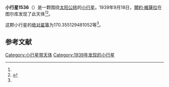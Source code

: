 {{Infobox planet
| bgcolour = #FFFFC0
| name = 1536 Pielinen
| symbol = 
| image = 
| caption = 
| discovery = yes
| discovery_ref = 
| discoverer = [[爾約·維薩拉|爾約·維薩拉]]
| discovery_site = [[图尔库|图尔库]] 
| discovered = 1939年9月18日
| designations = yes
| mp_name = 
| named_after = 
| alt_names = 1939 SE/ 1929 RZ / 1931 ED / 1934 CW / 1939 TP / 1939 UK / 1952 RW / A903 SF / A916 RA
| mp_category = [[主带小行星|主带小行星]]
| orbit_ref = <ref name="a">[http://ssd.jpl.nasa.gov/sbdb.cgi?sstr=1536 1536 Pielinen] {{Wayback|url=http://ssd.jpl.nasa.gov/sbdb.cgi?sstr=1536 |date=20210121091233 }}，小行星數據庫瀏覽器（JPL Small-Body Database Browser）－[[美国国家航空航天局|美国国家航空航天局]]喷气推进实验室</ref>
| epoch = 2456400.5 (2013年4月18日更新)
| aphelion = {{convert|2.634430962139685|AU|km|3|abbr=on|lk=out}}
| perihelion = {{convert|1.773066460828606|AU|km|3|abbr=on}}
| semimajor = {{convert|2.203748711484145|AU|km|3|abbr=on}}
| eccentricity = 0.195431652
| period = 1194.927439 [[日|日]]<br />3.27[[儒略年|儒略年]]
| avg_speed = 
| inclination = 1.531181913320766
| asc_node = 195.7515472785699
| mean_anomaly = 
| arg_peri = 170.355129481052
| satellites = 
| physical_characteristics = yes
| dimensions = 
| mass = 
| density = 
| surface_grav = 
| escape_velocity = 
| sidereal_day = 
| axial_tilt = 
| pole_ecliptic_lat = 
| pole_ecliptic_lon = 
| albedo = 
| temperatures= 
| temp_name1 = 
| mean_temp_1 = 
| max_temp_1 = 
| temp_name2 = 
| max_temp_2 = 
| spectral_type = 
| abs_magnitude = 170.355129481052
}}

'''小行星1536'''（{{lang-en|1536 Pielinen}}）是一颗围绕[[太阳|太阳]][[公转|公转]]的[[小行星|小行星]]。1939年9月18日，[[爾約·維薩拉|爾約·維薩拉]]在图尔库发现了此天体<ref name="a" /><ref>{{cite news|title=小行星列表|url=http://cfa-www.harvard.edu/iau/lists/NumberedMPs.txt|accessdate=2013-07-08|newspaper=哈佛大学|archive-date=2008-05-17|archive-url=https://web.archive.org/web/20080517010638/http://cfa-www.harvard.edu/iau/lists/NumberedMPs.txt|dead-url=no}}</ref>。

这颗小行星的[[绝对星等|绝对星等]]为170.355129481052等<ref name="a" />。

==参考文献==
{{reflist}}
{{Minor Planet Number|[[小行星1535|小行星1535]]|[[小行星1537|小行星1537]]}}

{{小天体}}

[[Category:小行星带天体|Category:小行星带天体]]
[[Category:1939年发现的小行星|Category:1939年发现的小行星]]

{{asteroid-stub}}